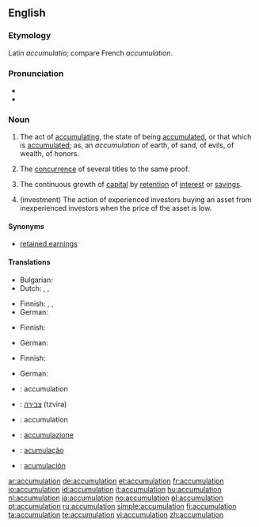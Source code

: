 ==English==

===Etymology===
Latin ''accumulatio''; compare French ''accumulation''.

===Pronunciation===
* {{audio|en-us-accumulation.ogg|Audio (US)}}
* {{rhymes|eɪʃǝn}}

===Noun===
{{en-noun}}

# The act of [[accumulating]], the state of being [[accumulated]], or that which is [[accumulated]]; as, an ''accumulation'' of earth, of sand, of evils, of wealth, of honors.
# {{legal}} The [[concurrence]] of several titles to the same proof.
# {{accounting}} The continuous growth of [[capital]] by [[retention]] of [[interest]] or [[savings]].
# (investment) The action of experienced investors buying an asset from inexperienced investors when the price of the asset is low.

====Synonyms====
* {{sense|accounting}} [[retained earnings]]

<!--====Derived terms====
* Accumulation of energy or power, the [[storing]] of energy by means of weights lifted or masses put in motion; electricity stored.
* An accumulation of degrees, ''(English University):'' the taking of several together, or at smaller intervals than usual or than is allowed by the rules.
-->

====Translations====
{{trans-top|act of accumulating, the state of being accumulated}}
* Bulgarian: {{t|bg|натрупване|sc=Cyrl}}
* Dutch: {{t+|nl|accumulatie|f}}, {{t|nl|opstapeling|f}}, {{t-|nl|opeenhoping|f}}
{{trans-mid}}
* Finnish: {{t-|fi|kertyminen}}, {{t|fi|kasaantuminen}}, {{t-|fi|akkumulaatio}}
* German: {{t+|de|Anhäufung|f}}
{{trans-bottom}}

{{trans-top|concurrence of several titles to the same proof}}
* Finnish: {{t|fi|konkurrenssi}}
{{trans-mid}}
* German: {{t+|de|Konkurrenz|f}}
{{trans-bottom}}

{{trans-top|continuous growth of capital by retention of interest or savings}}
* Finnish: {{t|fi|karttuminen}}
{{trans-mid}}
* German: {{t+|de|Anhäufung|f}}
{{trans-bottom}}

{{checktrans-top}}
* {{ttbc|French}}: accumulation {{f}}
* {{ttbc|Hebrew}}: [[צבירה]] (tzvira) {{f}}
* {{ttbc|Interlingua}}: accumulation
* {{ttbc|Italian}}: [[accumulazione]]
* {{ttbc|Portuguese}}: [[acumulação]]
* {{ttbc|Spanish}}: [[acumulación]] {{f}}
{{checktrans-bottom}}

[[ar:accumulation]]
[[de:accumulation]]
[[et:accumulation]]
[[fr:accumulation]]
[[io:accumulation]]
[[id:accumulation]]
[[it:accumulation]]
[[hu:accumulation]]
[[nl:accumulation]]
[[ja:accumulation]]
[[no:accumulation]]
[[pl:accumulation]]
[[pt:accumulation]]
[[ru:accumulation]]
[[simple:accumulation]]
[[fi:accumulation]]
[[ta:accumulation]]
[[te:accumulation]]
[[vi:accumulation]]
[[zh:accumulation]]
